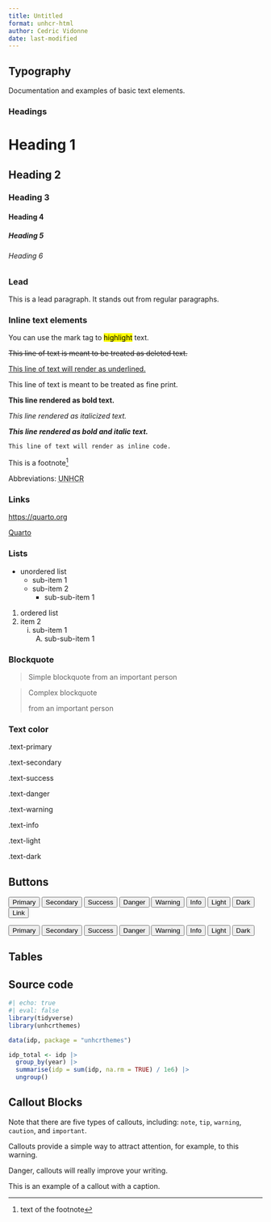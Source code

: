 ```yaml
---
title: Untitled
format: unhcr-html
author: Cedric Vidonne
date: last-modified
---
```


## Typography

Documentation and examples of basic text elements.

### Headings

# Heading 1 {.unnumbered .unlisted}

## Heading 2 {.unnumbered .unlisted}

### Heading 3

#### Heading 4

##### Heading 5

###### Heading 6

### Lead {.listed}

:::{.lead}
This is a lead paragraph. It stands out from regular paragraphs.
:::

### Inline text elements

You can use the mark tag to [highlight]{.mark} text.

~~This line of text is meant to be treated as deleted text.~~

<u>This line of text will render as underlined.</u>

[This line of text is meant to be treated as fine print.]{.small}

**This line rendered as bold text.**

*This line rendered as italicized text.*

***This line rendered as bold and italic text.***

`This line of text will render as inline code.`

This is a footnote^[text of the footnote]

Abbreviations: <abbr title="The United Nations High Commissioner for Refugees">UNHCR</abbr>

### Links

<https://quarto.org>

[Quarto](https://quarto.org)

### Lists

* unordered list
    + sub-item 1
    + sub-item 2
        - sub-sub-item 1

1. ordered list
2. item 2
    i) sub-item 1
         A.  sub-sub-item 1

### Blockquote

> Simple blockquote from an important person

> Complex blockquote
> 
> from an important person

### Text color

[.text-primary]{.text-primary}

[.text-secondary]{.text-secondary}

[.text-success]{.text-success}

[.text-danger]{.text-danger}

[.text-warning]{.text-warning}

[.text-info]{.text-info}

:::{.bg-dark}
[.text-light]{.text-light}
:::

[.text-dark]{.text-dark}

## Buttons

```{=html}
<p>
  <button type="button" class="btn btn-primary">Primary</button>
  <button type="button" class="btn btn-secondary">Secondary</button>
  <button type="button" class="btn btn-success">Success</button>
  <button type="button" class="btn btn-danger">Danger</button>
  <button type="button" class="btn btn-warning">Warning</button>
  <button type="button" class="btn btn-info">Info</button>
  <button type="button" class="btn btn-light">Light</button>
  <button type="button" class="btn btn-dark">Dark</button>
  
  <button type="button" class="btn btn-link">Link</button>
</p>
<p>
  <button type="button" class="btn btn-outline-primary">Primary</button>
  <button type="button" class="btn btn-outline-secondary">Secondary</button>
  <button type="button" class="btn btn-outline-success">Success</button>
  <button type="button" class="btn btn-outline-danger">Danger</button>
  <button type="button" class="btn btn-outline-warning">Warning</button>
  <button type="button" class="btn btn-outline-info">Info</button>
  <button type="button" class="btn btn-outline-light">Light</button>
  <button type="button" class="btn btn-outline-dark">Dark</button>
</p>
```

## Tables

## Source code

```r
#| echo: true
#| eval: false
library(tidyverse)
library(unhcrthemes)

data(idp, package = "unhcrthemes")

idp_total <- idp |>
  group_by(year) |>
  summarise(idp = sum(idp, na.rm = TRUE) / 1e6) |>
  ungroup()


```

## Callout Blocks

::: {.callout-note}
Note that there are five types of callouts, including: `note`, `tip`, `warning`, `caution`, and `important`.
:::

::: {.callout-warning}
Callouts provide a simple way to attract attention, for example, to this warning.
:::

::: {.callout-important}
Danger, callouts will really improve your writing.
:::

::: {.callout-tip}
This is an example of a callout with a caption.
:::